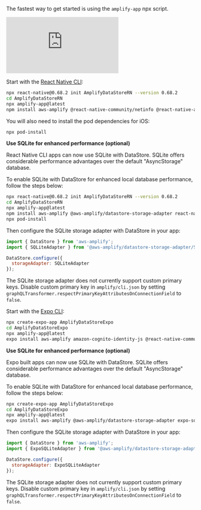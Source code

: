 The fastest way to get started is using the `amplify-app` npx script.

<iframe src="https://www.youtube-nocookie.com/embed/wH-UnQy1ltM" frameborder="0" allow="accelerometer; autoplay; clipboard-write; encrypted-media; gyroscope; picture-in-picture" allowfullscreen></iframe>
<br/>

<BlockSwitcher>
<Block name="React Native">

Start with the [React Native CLI](https://reactnative.dev/docs/getting-started):

```bash
npx react-native@0.68.2 init AmplifyDataStoreRN --version 0.68.2
cd AmplifyDataStoreRN
npx amplify-app@latest
npm install aws-amplify @react-native-community/netinfo @react-native-async-storage/async-storage core-js
```

You will also need to install the pod dependencies for iOS:

```sh
npx pod-install
```

**Use SQLite for enhanced performance (optional)**

React Native CLI apps can now use SQLite with DataStore. SQLite offers considerable performance advantages over the default "AsyncStorage" database.

To enable SQLite with DataStore for enhanced local database performance, follow the steps below:

```sh
npx react-native@0.68.2 init AmplifyDataStoreRN --version 0.68.2
cd AmplifyDataStoreRN
npx amplify-app@latest
npm install aws-amplify @aws-amplify/datastore-storage-adapter react-native-sqlite-storage @react-native-community/netinfo @react-native-async-storage/async-storage core-js
npx pod-install
```

Then configure the SQLite storage adapter with DataStore in your app:

```js
import { DataStore } from 'aws-amplify';
import { SQLiteAdapter } from '@aws-amplify/datastore-storage-adapter/SQLiteAdapter';

DataStore.configure({
  storageAdapter: SQLiteAdapter
});
```

<Callout>

The SQLite storage adapter does not currently support custom primary keys.
Disable custom primary key in `amplify/cli.json` by setting `graphQLTransformer.respectPrimaryKeyAttributesOnConnectionField` to `false`.

</Callout>
</Block>
<Block name="Expo">

Start with the [Expo CLI](https://docs.expo.dev/):

```bash
npx create-expo-app AmplifyDataStoreExpo
cd AmplifyDataStoreExpo
npx amplify-app@latest
expo install aws-amplify amazon-cognito-identity-js @react-native-community/netinfo @react-native-async-storage/async-storage
```

**Use SQLite for enhanced performance (optional)**

Expo built apps can now use SQLite with DataStore. SQLite offers considerable performance advantages over the default "AsyncStorage" database.

To enable SQLite with DataStore for enhanced local database performance, follow the steps below:

```sh
npx create-expo-app AmplifyDataStoreExpo
cd AmplifyDataStoreExpo
npx amplify-app@latest
expo install aws-amplify @aws-amplify/datastore-storage-adapter expo-sqlite expo-file-system @react-native-community/netinfo @react-native-async-storage/async-storage
```

Then configure the SQLite storage adapter with DataStore in your app:

```js
import { DataStore } from 'aws-amplify';
import { ExpoSQLiteAdapter } from '@aws-amplify/datastore-storage-adapter/ExpoSQLiteAdapter';

DataStore.configure({
  storageAdapter: ExpoSQLiteAdapter
});
```

<Callout>

The SQLite storage adapter does not currently support custom primary keys.
Disable custom primary key in `amplify/cli.json` by setting `graphQLTransformer.respectPrimaryKeyAttributesOnConnectionField` to `false`.

</Callout>
</Block>
</BlockSwitcher>
